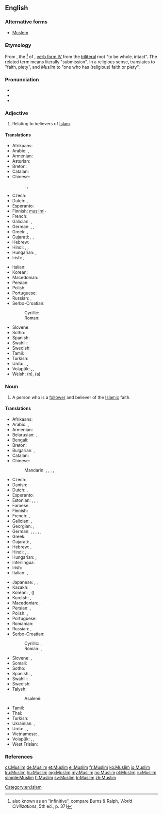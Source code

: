 {{also|muslim}}
==English==
{{wikipedia}}

===Alternative forms===
* [[Moslem]]

===Etymology===
From {{etyl|ar}} {{term|مسلم|مُسْلِمٌ|one who submits|tr=múslimun|sc=Arab}}, the {{w|Arabic grammar#Participle|participle}}<ref>also known as an "infinitive", compare Burns & Ralph, ''World Civilizations'', 5th ed., p. 371</ref> of {{term|أسلم|أسْلَمَ|he submitted|tr=ʼáslama|sc=Arab}}, [[Appendix:Arabic verb forms#Form IV|verb form IV]] from the [[triliteral]] root ''{{w|S-L-M}}'' "to be whole, intact". The related term {{term|إسلام|إسْلامٌ|sc=Arab|tr=’islāmun}} means literally "submission". In a religious sense, ''{{w|Islam|al-Islām}}'' translates to "faith, piety", and ''Muslim'' to "one who has (religious) faith or piety".

===Pronunciation===
* {{IPA|/ˈmʌsləm/|/ˈmʌzləm/|/ˈmʊslɪm/|/ˈmʊzlɪm/|lang=en}}
* {{audio|en-uk-Muslim.ogg|Audio (UK)}}
* {{rhymes|ʌsləm|ʌzləm|ʊslɪm|ʊzlɪm}}

===Adjective===
{{en-adj|-}}

# Relating to believers of [[Islam]].

====Translations====
{{trans-top|Relating to believers of Islam}}
* Afrikaans: {{t-|af|moslem}}
* Arabic: {{t-|ar|إسلامي|tr=’islāmi|m}}, {{t-|ar|إسلامية|tr=’islamíyya|f}}
* Armenian: {{t-|hy|մահմեդական|tr=mahmedakan}}
* Asturian: {{t-|ast|musulmán}}
* Breton: {{t-|br|muzulman}}
* Catalan: {{t-|ca|musulmà}}
* Chinese:
*: {{ttbc|cmn}}: {{t|cmn|穆斯林|tr=Mùsīlín|sc=Hans}}, {{t|cmn|清真|tr=Qīngzhēn|sc=Hans}}
* Czech: {{t-|cs|muslimský}}
* Dutch: {{t+|nl|moslims}}, {{t-|nl|muzulmaans}}
* Esperanto: {{t-|eo|muslima}}
* Finnish: [[muslimi]]-
* French: {{t+|fr|musulman|m}}
* Galician: {{t-|gl|musulmán}}, {{t-|gl|mahometano}}
* German: {{t-|de|muslimisch}}, {{t-|de|moslemisch}}, {{t-|de|muselmanisch}}
* Greek: {{t+|el|μουσουλμανικός}}, {{t-|el|Μουσουλμάνος}}
* Gujarati: {{t-|gu|મુસ્લિમ|tr=muslim}}, {{t-|gu|મુસલમાન|tr=musalmān}}, {{t-|gu|મુસલમાની|tr=musalmānī}}
* Hebrew: {{t-|he|מוסלמי|tr=muslemi}}
* Hindi: {{t-|hi|मुस्लिम|tr=muslim}}, {{t-|hi|मुसलमान|tr=musalmān}}, {{t-|hi|मुसलमानी|tr=musalmānī}}
* Hungarian: {{t+|hu|muszlim}}, {{t+|hu|muzulmán}}
* Irish: {{t-|ga|Moslamach|m}}, {{t-|ga|Mahamadach|m}}
{{trans-mid}}
* Italian: {{t+|it|musulmano}}
* Korean: {{t-|ko|무슬림|tr=museulleom}}
* Macedonian: {{t-|mk|муслимански|m|tr=muslimánski}}
* Persian: {{t-|fa|مسلمانی|tr=mosalmâni}}
* Polish: {{t+|pl|muzułmański|m}}
* Portuguese: {{t+|pt|muçulmano}}
* Russian: {{t+|ru|мусульманский|m|tr=musul’mánskij}}, {{t+|ru|исламский|tr=islámskij}}
* Serbo-Croatian:
*: Cyrillic: {{t-|sh|муслимански|m}}
*: Roman: {{t-|sh|muslimanski|m}}
* Slovene: {{t+|sl|muslimanski|m}}
* Sotho: {{t-|st|leselamose}}
* Spanish: {{t+|es|musulmán|m}}
* Swahili: {{t+|sw|mwiislamu}}
* Swedish: {{t+|sv|muslimsk}}
* Tamil: {{t-|ta|முஸ்லிம்|tr=muslim}}
* Turkish: {{t+|tr|Müslüman}}
* Urdu: {{t-|ur|مسلم|tr=muslim}}, {{t+|ur|مسلمان|tr=musalmān}}, {{t-|ur|مسلمانی|tr=musalmānī}}
* Volapük: {{qualifier|male or female}} {{t-|vo|slamanik}}, {{qualifier|male}} {{t-|vo|hislamanik}}, {{qualifier|female}} {{t-|vo|jislamanik}}
* Welsh: {{t-|cy|Mwslim}} (n), {{t-|cy|Mwslimaidd}} (a)
{{trans-bottom}}

===Noun===
{{en-noun}}

# A person who is a [[follower]] and believer of the [[Islamic]] faith.

====Translations====
{{trans-top|believer}}
* Afrikaans: {{t-|af|moslem}}
* Arabic: {{t+|ar|مسلم|m|tr=múslim}}, {{t-|ar|مسلمة|f|tr=muslíma}}
* Armenian: {{t-|hy|մահմեդական|tr=mahmedakan}}
* Belarusian: {{t-|be|мусульманін|m|tr=musul'mánin}},  {{t-|be|мусульманка|f|tr=musul'mánka}}
* Bengali: {{t-|bn|মুসলিম|tr=muslim|sc=Beng}}
* Breton: {{t-|br|muzulman|m}}
* Bulgarian: {{t-|bg|мюсюлманин|m|tr=mjusjulmánin}},  {{t-|bg|мюсюлманка|f|tr=mjusjulmánka}}
* Catalan: {{t-|ca|musulmà|m}}
* Chinese:
*: Mandarin: {{t|cmn|穆斯林|tr=Mùsīlín|sc=Hans}},  {{t|cmn|清真|tr=Qīngzhēn|sc=Hans}}, {{t|cmn|伊斯蘭教徒|sc=Hani}}, {{t|cmn|伊斯兰教徒|tr=Yīsīlán jiàotú|sc=Hani}}, {{t|cmn|回教徒|tr=Huí jiàotú|sc=Hani}}
* Czech: {{t+|cs|muslim|m}}
* Danish: {{t+|da|muslim|m|f}}
* Dutch: {{t+|nl|moslim|m}}, {{t+|nl|moslima|f}}
* Esperanto: {{t-|eo|islamano}}
* Estonian: {{t-|et|muslim}}, {{t-|et|moslem}}, {{t-|et|muhameedlane}}, {{t+|et|musulman}}
* Faroese: {{t-|fo|muslimur|m}}
* Finnish: {{t+|fi|muslimi}}
* French: {{t+|fr|musulman|m}}, {{t+|fr|musulmane|f}}
* Galician: {{t-|gl|musulmán|m}}, {{t-|gl|mahometano|m}}
* Georgian: {{t-|ka|მუსულმანი|tr=musulmani|sc=Geor}}, {{t-|ka|მუსლიმი|tr=muslimi|sc=Geor}}
* German: {{t+|de|Muslim|m}}, {{t+|de|Moslem|m}}, {{t+|de|Muslimin|f}}, {{t+|de|Muslima|f}}, {{qualifier|dated}} {{t-|de|Muselmane|m}}, {{t-|de|Muselmanin|f}}
* Greek: {{t-|el|Μουσουλμάνος|m|tr=Mousoulmános}}
* Gujarati: {{t-|gu|મુસ્લિમ|tr=muslim}}, {{t-|gu|મુસલમાન|tr=musalmān}}
* Hebrew: {{t-|he|מוסלמי|m|tr=músl'mi}}, {{t-|he|מוסלמית|f|tr=musl'mít}}
* Hindi: {{t-|hi|मुस्लिम|tr=muslim}}, {{t-|hi|मुसलमान|m|tr=musalmān}}, {{t-|hi|मुसलमानी|f|tr=musalmānī}}
* Hungarian: {{t+|hu|muszlim}}, {{t+|hu|muzulmán}}
* Interlingua: {{t-|ia|muslim}}
* Irish: {{t-|ga|Moslamach|m}}
* Italian: {{t+|it|musulmano|m}}, {{t+|it|musulmana|f}}
{{trans-mid}}
* Japanese: {{t-|ja|ムスリム|tr=Musurimu}},  {{t-|ja|イスラム教徒|tr=イスラムきょうと, Isuramu-kyōto}}, {{t-|ja|回教徒|tr=かいきょうと, Kaikyōto|sc=Jpan}}
* Kazakh: {{t-|kk|мұсылман|tr=musılman|sc=Cyrl}}
* Korean: {{t-|ko|이슬람교도|tr=Iseullam-gyodo|sc=Hang}}, {{t-|ko|회교도|tr=Hwi-gyodo|sc=Kore}} ({{t-|ko|回教徒|sc=Kore}})
* Kurdish: {{t|ku|misilman}}, {{t|ku|موسلمان}}
* Macedonian: {{t-|mk|Муслиман|m}},  {{t-|mk|Муслиманка|f|tr=Muslimánka}}
* Persian: {{t+|fa|مسلمان|tr=mosalmān}}, {{t|fa|مسلمون|tr=mosalmum|sc=fa-Arab}} {{qualifier|colloquial}}
* Polish: {{t+|pl|muzułmanin|m}}, {{t+|pl|muzułmanka|f}}
* Portuguese: {{t+|pt|muçulmano|m}}
* Romanian: {{t+|ro|musulman|m}}
* Russian: {{t+|ru|мусульманин|m|tr=musul’mánin}}, {{t+|ru|мусульманка|f|tr=musul’mánka}}
* Serbo-Croatian:
*: Cyrillic: {{t-|sh|муслиман|m}}, {{t-|sh|муслиманка|f}}
*: Roman: {{t-|sh|musliman|m}}, {{t-|sh|muslimanka|f}}
* Slovene: {{t+|sl|musliman|m}}, {{t-|sl|muslimanka|f}}
* Somali: {{t-|so|muslim|m}}
* Sotho: {{t-|st|moselamose}}
* Spanish: {{t+|es|musulmán|m}}, {{t-|es|musulmana|f}}
* Swahili: {{t+|sw|mwiislamu}}
* Swedish: {{t+|sv|muslim}}
* Talysh:
*: Asalemi: {{tø|tly|مسلمون|tr=məsəlmun|sc=fa-Arab}}
* Tamil: {{t-|ta|முஸ்லிம்|tr=muslim}}
* Thai: {{t-|th|มุสลิม|tr=mus-lim}}
* Turkish: {{t+|tr|Müslüman}}
* Ukrainian: {{t-|uk|мусульманин|m|tr=musul'mányn}}, {{t-|uk|мусульманка|f|tr=musul'mánka}}
* Urdu: {{t-|ur|مسلم|m|tr=muslim}}, {{t+|ur|مسلمان|m|tr=musalmān}}, {{t-|ur|مسلمانی|f|tr=musalmānī}}
* Vietnamese: {{t-|vi|người Hồi}}, {{t-|vi|người Hồi giáo}}
* Volapük: {{qualifier|male or female}} {{t+|vo|slaman}}, {{qualifier|male}} {{t-|vo|hislaman}}, {{qualifier|female}} {{t-|vo|jislaman}}
* West Frisian: {{t-|fy|Moslim}}
{{trans-bottom}}

===References===
<references/>

[[Category:en:Islam]]

[[cs:Muslim]]
[[de:Muslim]]
[[et:Muslim]]
[[el:Muslim]]
[[fr:Muslim]]
[[ko:Muslim]]
[[io:Muslim]]
[[ku:Muslim]]
[[hu:Muslim]]
[[mg:Muslim]]
[[my:Muslim]]
[[no:Muslim]]
[[pl:Muslim]]
[[ru:Muslim]]
[[simple:Muslim]]
[[fi:Muslim]]
[[sv:Muslim]]
[[tr:Muslim]]
[[zh:Muslim]]